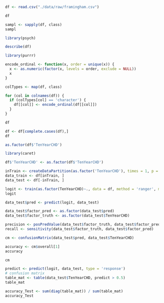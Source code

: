```r
df <- read.csv("./data/raw/framingham.csv")

df
```

```r
sampl <- sapply(df, class)
sampl
```

```r
library(psych)

describe(df)
```

```r
library(purrr)

encode_ordinal <- function(x, order = unique(x)) {
  x <- as.numeric(factor(x, levels = order, exclude = NULL))
  x
}

colTypes <- map(df, class)

for (col in colnames(df)) {
  if (colTypes[col] == 'character') {
    df[[col]] <- encode_ordinal(df[[col]])
  }
}

df
```

```r
df <- df[complete.cases(df),]
df
```

```r
as.factor(df$'TenYearCHD')
```

```r
library(caret)

df$'TenYearCHD' <- as.factor(df$'TenYearCHD')

inTrain <- createDataPartition(as.factor('TenYearCHD'), times = 1, p = .75, list = F)
data_train <- df[inTrain, ]
data_test <- df[-inTrain, ]
```

```r
logit <- train(as.factor(TenYearCHD)~., data = df, method = 'ranger', metric='Accuracy')
logit
```
```r
data_test$pred <- predict(logit, data_test)

data_test$factor_pred <- as.factor(data_test$pred)
data_test$factor_truth <- as.factor(data_test$TenYearCHD)

precision <- posPredValue(data_test$factor_truth, data_test$factor_pred)
recall <- sensitivity(data_test$factor_truth, data_test$factor_pred)

cm <- confusionMatrix(data_test$pred, data_test$TenYearCHD)

accuracy <- cm$overall[1]
accuracy

cm
```

```r
predict <- predict(logit, data_test, type = 'response')
# confusion matrix
table_mat <- table(data_test$TenYearCHD, predict > 0.5)
table_mat
```

```r
accuracy_Test <- sum(diag(table_mat)) / sum(table_mat)
accuracy_Test
```